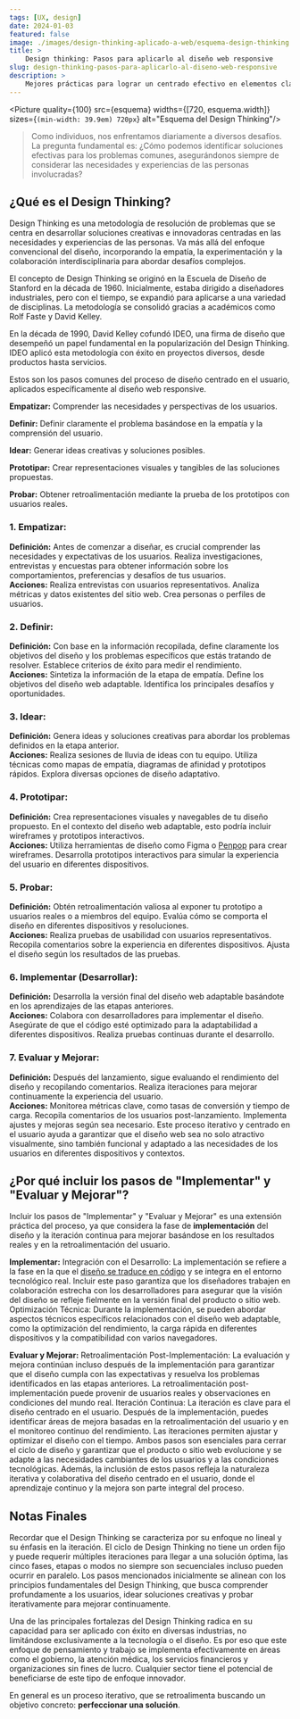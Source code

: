 ```yaml
---
tags: [UX, design]
date: 2024-01-03
featured: false
image: ./images/design-thinking-aplicado-a-web/esquema-design-thinking.png
title: > 
    Design thinking: Pasos para aplicarlo al diseño web responsive
slug: design-thinking-pasos-para-aplicarlo-al-diseno-web-responsive
description: >
    Mejores prácticas para lograr un centrado efectivo en elementos clave como divs, imágenes y texto mediante el uso de CSS. Desde métodos básicos hasta técnicas avanzadas como Flexbox y Grid.
---
```

 
<Picture quality={100} src={esquema} widths={[720, esquema.width]}  sizes={`(min-width: 39.9em) 720px`} alt="Esquema del Design Thinking"/>

> Como individuos, nos enfrentamos diariamente a diversos desafíos. La pregunta fundamental es: ¿Cómo podemos identificar soluciones efectivas para los problemas comunes, asegurándonos siempre de considerar las necesidades y experiencias de las personas involucradas?

## ¿Qué es el Design Thinking?

Design Thinking es una metodología de resolución de problemas que se centra en desarrollar soluciones creativas e innovadoras centradas en las necesidades y experiencias de las personas. Va más allá del enfoque convencional del diseño, incorporando la empatía, la experimentación y la colaboración interdisciplinaria para abordar desafíos complejos.

El concepto de Design Thinking se originó en la Escuela de Diseño de Stanford en la década de 1960. Inicialmente, estaba dirigido a diseñadores industriales, pero con el tiempo, se expandió para aplicarse a una variedad de disciplinas. La metodología se consolidó gracias a académicos como Rolf Faste y David Kelley.

En la década de 1990, David Kelley cofundó IDEO, una firma de diseño que desempeñó un papel fundamental en la popularización del Design Thinking. IDEO aplicó esta metodología con éxito en proyectos diversos, desde productos hasta servicios.

Estos son los pasos comunes del proceso de diseño centrado en el usuario, aplicados específicamente al diseño web responsive.

**<PersonStanding color="#08B8A7"/>Empatizar:** Comprender las necesidades y perspectivas de los usuarios.

**<Search color="#55B107"/>Definir:** Definir claramente el problema basándose en la empatía y la comprensión del usuario.

**<Lightbulb color="#E5AB06"/>Idear:** Generar ideas creativas y soluciones posibles.

**<Hammer color="#D30722"/>Prototipar:** Crear representaciones visuales y tangibles de las soluciones propuestas.

**<FlaskConical color="#5A23BA"/>Probar:** Obtener retroalimentación mediante la prueba de los prototipos con usuarios reales.

###  1. Empatizar:

**Definición:** Antes de comenzar a diseñar, es crucial comprender las necesidades y expectativas de los usuarios. Realiza investigaciones, entrevistas y encuestas para obtener información sobre los comportamientos, preferencias y desafíos de tus usuarios.  
**Acciones:**
Realiza entrevistas con usuarios representativos.
Analiza métricas y datos existentes del sitio web.
Crea personas o perfiles de usuarios.

### 2. Definir:

**Definición:** Con base en la información recopilada, define claramente los objetivos del diseño y los problemas específicos que estás tratando de resolver. Establece criterios de éxito para medir el rendimiento.  
**Acciones:**
Sintetiza la información de la etapa de empatía.
Define los objetivos del diseño web adaptable.
Identifica los principales desafíos y oportunidades.

### 3. Idear:

**Definición:** Genera ideas y soluciones creativas para abordar los problemas definidos en la etapa anterior.  
**Acciones:**
Realiza sesiones de lluvia de ideas con tu equipo.
Utiliza técnicas como mapas de empatía, diagramas de afinidad y prototipos rápidos.
Explora diversas opciones de diseño adaptativo.

### 4. Prototipar:

**Definición:** Crea representaciones visuales y navegables de tu diseño propuesto. En el contexto del diseño web adaptable, esto podría incluir wireframes y prototipos interactivos.  
**Acciones:**
Utiliza herramientas de diseño como Figma o [Penpop](https://penpot.app/) para crear wireframes.
Desarrolla prototipos interactivos para simular la experiencia del usuario en diferentes dispositivos.

### 5. Probar:

**Definición:** Obtén retroalimentación valiosa al exponer tu prototipo a usuarios reales o a miembros del equipo. Evalúa cómo se comporta el diseño en diferentes dispositivos y resoluciones.  
**Acciones:**
Realiza pruebas de usabilidad con usuarios representativos.
Recopila comentarios sobre la experiencia en diferentes dispositivos.
Ajusta el diseño según los resultados de las pruebas.

### 6. Implementar (Desarrollar):

**Definición:** Desarrolla la versión final del diseño web adaptable basándote en los aprendizajes de las etapas anteriores.  
**Acciones:**
Colabora con desarrolladores para implementar el diseño.
Asegúrate de que el código esté optimizado para la adaptabilidad a diferentes dispositivos.
Realiza pruebas continuas durante el desarrollo.

### 7. Evaluar y Mejorar:

**Definición:** Después del lanzamiento, sigue evaluando el rendimiento del diseño y recopilando comentarios. Realiza iteraciones para mejorar continuamente la experiencia del usuario.  
**Acciones:**
Monitorea métricas clave, como tasas de conversión y tiempo de carga.
Recopila comentarios de los usuarios post-lanzamiento.
Implementa ajustes y mejoras según sea necesario.
Este proceso iterativo y centrado en el usuario ayuda a garantizar que el diseño web sea no solo atractivo visualmente, sino también funcional y adaptado a las necesidades de los usuarios en diferentes dispositivos y contextos.

## ¿Por qué incluir los pasos de "Implementar" y "Evaluar y Mejorar"?

Incluir los pasos de "Implementar" y "Evaluar y Mejorar" es una extensión práctica del proceso, ya que considera la fase de **implementación** del diseño y la iteración continua para mejorar basándose en los resultados reales y en la retroalimentación del usuario.



**Implementar:** Integración con el Desarrollo: La implementación se refiere a la fase en la que el [diseño se traduce en código](https://wilsonmunoz.com/guia-completa-para-maquetar-un-diseno-de-figma-en-html5-y-css3/) y se integra en el entorno tecnológico real. Incluir este paso garantiza que los diseñadores trabajen en colaboración estrecha con los desarrolladores para asegurar que la visión del diseño se refleje fielmente en la versión final del producto o sitio web.
Optimización Técnica: Durante la implementación, se pueden abordar aspectos técnicos específicos relacionados con el diseño web adaptable, como la optimización del rendimiento, la carga rápida en diferentes dispositivos y la compatibilidad con varios navegadores.



**Evaluar y Mejorar:** Retroalimentación Post-Implementación: La evaluación y mejora continúan incluso después de la implementación para garantizar que el diseño cumpla con las expectativas y resuelva los problemas identificados en las etapas anteriores. La retroalimentación post-implementación puede provenir de usuarios reales y observaciones en condiciones del mundo real.
Iteración Continua: La iteración es clave para el diseño centrado en el usuario. Después de la implementación, puedes identificar áreas de mejora basadas en la retroalimentación del usuario y en el monitoreo continuo del rendimiento. Las iteraciones permiten ajustar y optimizar el diseño con el tiempo.
Ambos pasos son esenciales para cerrar el ciclo de diseño y garantizar que el producto o sitio web evolucione y se adapte a las necesidades cambiantes de los usuarios y a las condiciones tecnológicas. Además, la inclusión de estos pasos refleja la naturaleza iterativa y colaborativa del diseño centrado en el usuario, donde el aprendizaje continuo y la mejora son parte integral del proceso.

## Notas Finales

Recordar que el Design Thinking se caracteriza por su enfoque no lineal y su énfasis en la iteración. El ciclo de Design Thinking no tiene un orden fijo y puede requerir múltiples iteraciones para llegar a una solución óptima, las cinco fases, etapas o modos no siempre son secuenciales incluso pueden ocurrir en paralelo. Los pasos mencionados inicialmente se alinean con los principios fundamentales del Design Thinking, que busca comprender profundamente a los usuarios, idear soluciones creativas y probar iterativamente para mejorar continuamente.

Una de las principales fortalezas del Design Thinking radica en su capacidad para ser aplicado con éxito en diversas industrias, no limitándose exclusivamente a la tecnología o el diseño. Es por eso que este enfoque de pensamiento y trabajo se implementa efectivamente en áreas como el gobierno, la atención médica, los servicios financieros y organizaciones sin fines de lucro. Cualquier sector tiene el potencial de beneficiarse de este tipo de enfoque innovador.

En general es un proceso iterativo, que se retroalimenta buscando un objetivo concreto: **perfeccionar una solución**.